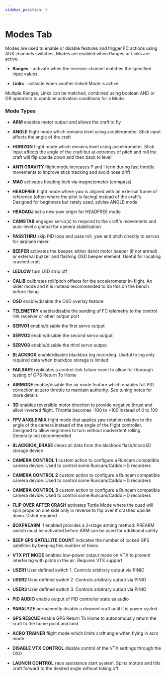 ```yaml
---
sidebar_position: 9
---
```


# Modes Tab

Modes are used to enable or disable features and trigger FC actions using AUX channels switches. Modes are enabled 
when Ranges or Links are active.

* **Ranges** - activate when the receiver channel matches the specified input values.

* **Links** - activate when another linked Mode is active.

Multiple Ranges, Links can be matched, combined using boolean AND or OR operators to combine activation conditions for a Mode.

### Mode Types

* **ARM** enables motor output and allows the craft to fly

* **ANGLE** flight mode which remains level using accelerometer. Stick input affects the angle of the craft

* **HORIZON** flight mode which remains level using accelerometer. Stick input affects the angle of the craft but at extremes of pitch and roll the craft will flip upside down and then back to level

* **ANTI GRAVITY** flight mode increases P and I term during fast throttle movements to improve stick tracking and avoid nose drift

* **MAG** activates heading lock via magnetometer (compass)

* **HEADFREE** flight mode where yaw is aligned with an external frame of reference (often where the pilot is facing) instead of the craft's. Designed for beginners but rarely used, advise ANGLE mode

* **HEADADJ** set a new yaw origin for HEADFREE mode

* **CAMSTAB** engages servo(s) to respond to the craft's movements and auto-level a gimbal for camera stabilisation

* **PASSTHRU** skip PID loop and pass roll, yaw and pitch directly to servos for airplane mixer

* **BEEPER** activates the beeper, either dshot motor beeper (if not armed) or external buzzer and flashing OSD beeper element. Useful for locating crashed craft

* **LEDLOW** turn LED strip off

* **CALIB** calibrates roll/pitch offsets for the accelerometer in-flight. An older mode and it is instead recommended to do this on the bench before flying

* **OSD** enable/disable the OSD overlay feature

* **TELEMETRY** enable/disable the sending of FC telemetry to the control link receiver or other output port

* **SERVO1** enable/disable the first servo output

* **SERVO2** enable/disable the second servo output

* **SERVO3** enable/disable the third servo output

* **BLACKBOX** enable/disable blackbox log recording. Useful to log only required data when blackbox storage is limited

* **FAILSAFE** replicates a control-link failure event to allow for thorough testing of GPS Return To Home

* **AIRMODE** enable/disable the air mode feature which enables full PID correction at zero throttle to maintain authority. See tuning notes for more details

* **3D** enables reversible motor direction to provide negative thrust and allow inverted flight. Throttle becomes -100 to +100 instead of 0 to 100

* **FPV ANGLE MIX** flight mode that applies yaw rotation relative to the angle of the camera instead of the angle of the flight controller. Designed to allow beginners to turn without inadvertent rolling. Generally not recommended

* **BLACKBOX_ERASE** clears all data from the blackbox flash/microSD storage device

* **CAMERA CONTROL 1** custom action to configure a Runcam compatible camera device. Used to control some Runcam/Caddx HD recorders

* **CAMERA CONTROL 2** custom action to configure a Runcam compatible camera device. Used to control some Runcam/Caddx HD recorders

* **CAMERA CONTROL 3** custom action to configure a Runcam compatible camera device. Used to control some Runcam/Caddx HD recorders

* **FLIP OVER AFTER CRASH** activates Turtle Mode where the quad will spin props on one side only in reverse to flip over if crashed upside down. Dshot required

* **BOXPREARM** if enabled provides a 2-stage arming method. PREARM switch must be activated before ARM can be used for additional safety

* **BEEP GPS SATELLITE COUNT** indicates the number of locked GPS satellites by beeping this number of times

* **VTX PIT MODE** enables low-power output mode on VTX to prevent interfering with pilots in the air. Requires VTX support

* **USER1** User defined switch 1. Controls arbitrary output via PINIO

* **USER2** User defined switch 2. Controls arbitrary output via PINIO

* **USER3** User defined switch 3. Controls arbitrary output via PINIO

* **PID AUDIO** enable output of PID controller state as audio

* **PARALYZE** permanently disable a downed craft until it is power cycled

* **GPS RESCUE** enable GPS Return To Home to autonomously return the craft to the home point and land

* **ACRO TRAINER** flight mode which limits craft angle when flying in acro mode

* **DISABLE VTX CONTROL** disable control of the VTX settings through the OSD

* **LAUNCH CONTROL** race assistance start system. Spins motors and tilts craft forward to the desired angle without taking off